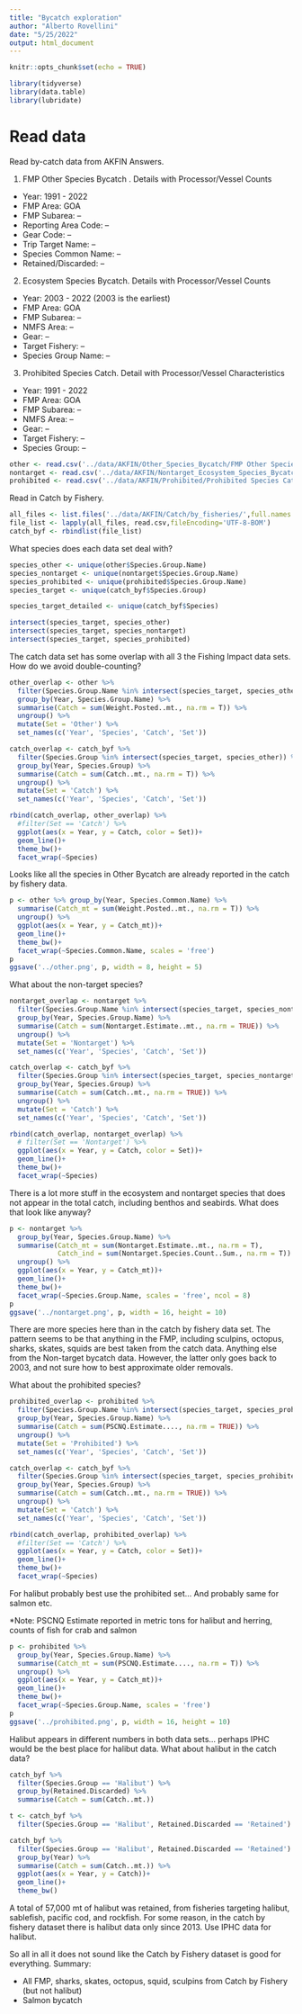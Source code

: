 ```yaml
---
title: "Bycatch exploration"
author: "Alberto Rovellini"
date: "5/25/2022"
output: html_document
---
```


```r
knitr::opts_chunk$set(echo = TRUE)
```

```r
library(tidyverse)
library(data.table)
library(lubridate)
```

# Read data

Read by-catch data from AKFIN Answers.

1. FMP Other Species Bycatch . Details with Processor/Vessel Counts
- Year: 1991 - 2022
- FMP Area: GOA
- FMP Subarea: --
- Reporting Area Code: --
- Gear Code: --
- Trip Target Name: --
- Species Common Name: --
- Retained/Discarded: --

2. Ecosystem Species Bycatch. Details with Processor/Vessel Counts
- Year: 2003 - 2022 (2003 is the earliest)
- FMP Area: GOA
- FMP Subarea: --
- NMFS Area: --
- Gear: --
- Target Fishery: --
- Species Group Name: --

3. Prohibited Species Catch. Detail with Processor/Vessel Characteristics
- Year: 1991 - 2022
- FMP Area: GOA
- FMP Subarea: --
- NMFS Area: --
- Gear: --
- Target Fishery: --
- Species Group: --

```r
other <- read.csv('../data/AKFIN/Other_Species_Bycatch/FMP Other Species Bycatch CAS2.csv', fileEncoding = 'UTF-8-BOM')
nontarget <- read.csv('../data/AKFIN/Nontarget_Ecosystem_Species_Bycatch/Nontarget Species Bycatch.csv', fileEncoding = 'UTF-8-BOM')
prohibited <- read.csv('../data/AKFIN/Prohibited/Prohibited Species Catch.csv', fileEncoding = 'UTF-8-BOM')
```

Read in Catch by Fishery.
```r
all_files <- list.files('../data/AKFIN/Catch/by_fisheries/',full.names = TRUE)
file_list <- lapply(all_files, read.csv,fileEncoding='UTF-8-BOM')
catch_byf <- rbindlist(file_list)
```

What species does each data set deal with?

```r
species_other <- unique(other$Species.Group.Name)
species_nontarget <- unique(nontarget$Species.Group.Name)
species_prohibited <- unique(prohibited$Species.Group.Name)
species_target <- unique(catch_byf$Species.Group)

species_target_detailed <- unique(catch_byf$Species)

intersect(species_target, species_other)
intersect(species_target, species_nontarget)
intersect(species_target, species_prohibited)
```

The catch data set has some overlap with all 3 the Fishing Impact data sets. How do we avoid double-counting?
```r
other_overlap <- other %>% 
  filter(Species.Group.Name %in% intersect(species_target, species_other)) %>%
  group_by(Year, Species.Group.Name) %>%
  summarise(Catch = sum(Weight.Posted..mt., na.rm = T)) %>%
  ungroup() %>%
  mutate(Set = 'Other') %>%
  set_names(c('Year', 'Species', 'Catch', 'Set'))

catch_overlap <- catch_byf %>% 
  filter(Species.Group %in% intersect(species_target, species_other)) %>%
  group_by(Year, Species.Group) %>%
  summarise(Catch = sum(Catch..mt., na.rm = T)) %>%
  ungroup() %>%
  mutate(Set = 'Catch') %>%
  set_names(c('Year', 'Species', 'Catch', 'Set'))

rbind(catch_overlap, other_overlap) %>%
  #filter(Set == 'Catch') %>%
  ggplot(aes(x = Year, y = Catch, color = Set))+
  geom_line()+
  theme_bw()+
  facet_wrap(~Species)
```
Looks like all the species in Other Bycatch are already reported in the catch by fishery data.
```r
p <- other %>% group_by(Year, Species.Common.Name) %>%
  summarise(Catch_mt = sum(Weight.Posted..mt., na.rm = T)) %>%
  ungroup() %>%
  ggplot(aes(x = Year, y = Catch_mt))+
  geom_line()+
  theme_bw()+
  facet_wrap(~Species.Common.Name, scales = 'free')
p
ggsave('../other.png', p, width = 8, height = 5)
```

What about the non-target species?
```r
nontarget_overlap <- nontarget %>% 
  filter(Species.Group.Name %in% intersect(species_target, species_nontarget)) %>%
  group_by(Year, Species.Group.Name) %>%
  summarise(Catch = sum(Nontarget.Estimate..mt., na.rm = TRUE)) %>%
  ungroup() %>%
  mutate(Set = 'Nontarget') %>%
  set_names(c('Year', 'Species', 'Catch', 'Set'))

catch_overlap <- catch_byf %>% 
  filter(Species.Group %in% intersect(species_target, species_nontarget)) %>%
  group_by(Year, Species.Group) %>%
  summarise(Catch = sum(Catch..mt., na.rm = TRUE)) %>%
  ungroup() %>%
  mutate(Set = 'Catch') %>%
  set_names(c('Year', 'Species', 'Catch', 'Set'))

rbind(catch_overlap, nontarget_overlap) %>%
  # filter(Set == 'Nontarget') %>%
  ggplot(aes(x = Year, y = Catch, color = Set))+
  geom_line()+
  theme_bw()+
  facet_wrap(~Species)

```

There is a lot more stuff in the ecosystem and nontarget species that does not appear in the total catch, including benthos and seabirds. What does that look like anyway?
```r
p <- nontarget %>%
  group_by(Year, Species.Group.Name) %>%
  summarise(Catch_mt = sum(Nontarget.Estimate..mt., na.rm = T),
            Catch_ind = sum(Nontarget.Species.Count..Sum., na.rm = T)) %>%
  ungroup() %>%
  ggplot(aes(x = Year, y = Catch_mt))+
  geom_line()+
  theme_bw()+
  facet_wrap(~Species.Group.Name, scales = 'free', ncol = 8)
p
ggsave('../nontarget.png', p, width = 16, height = 10)
```
There are more species here than in the catch by fishery data set. The pattern seems to be that anything in the FMP, including sculpins, octopus, sharks, skates, squids are best taken from the catch data. Anything else from the Non-target bycatch data. However, the latter only goes back to 2003, and not sure how to best approximate older removals.

What about the prohibited species?
```r
prohibited_overlap <- prohibited %>% 
  filter(Species.Group.Name %in% intersect(species_target, species_prohibited)) %>%
  group_by(Year, Species.Group.Name) %>%
  summarise(Catch = sum(PSCNQ.Estimate...., na.rm = TRUE)) %>%
  ungroup() %>%
  mutate(Set = 'Prohibited') %>%
  set_names(c('Year', 'Species', 'Catch', 'Set'))

catch_overlap <- catch_byf %>% 
  filter(Species.Group %in% intersect(species_target, species_prohibited)) %>%
  group_by(Year, Species.Group) %>%
  summarise(Catch = sum(Catch..mt., na.rm = TRUE)) %>%
  ungroup() %>%
  mutate(Set = 'Catch') %>%
  set_names(c('Year', 'Species', 'Catch', 'Set'))

rbind(catch_overlap, prohibited_overlap) %>%
  #filter(Set == 'Catch') %>%
  ggplot(aes(x = Year, y = Catch, color = Set))+
  geom_line()+
  theme_bw()+
  facet_wrap(~Species)
```
For halibut probably best use the prohibited set... And probably same for salmon etc.

*Note: PSCNQ Estimate reported in metric tons for halibut and herring, counts of fish for crab and salmon
```r
p <- prohibited %>%
  group_by(Year, Species.Group.Name) %>%
  summarise(Catch_mt = sum(PSCNQ.Estimate...., na.rm = T)) %>%
  ungroup() %>%
  ggplot(aes(x = Year, y = Catch_mt))+
  geom_line()+
  theme_bw()+
  facet_wrap(~Species.Group.Name, scales = 'free')
p
ggsave('../prohibited.png', p, width = 16, height = 10)
```

Halibut appears in different numbers in both data sets... perhaps IPHC would be the best place for halibut data. What about halibut in the catch data?
```r
catch_byf %>%
  filter(Species.Group == 'Halibut') %>%
  group_by(Retained.Discarded) %>%
  summarise(Catch = sum(Catch..mt.))

t <- catch_byf %>%
  filter(Species.Group == 'Halibut', Retained.Discarded == 'Retained')

catch_byf %>%
  filter(Species.Group == 'Halibut', Retained.Discarded == 'Retained') %>%
  group_by(Year) %>%
  summarise(Catch = sum(Catch..mt.)) %>%
  ggplot(aes(x = Year, y = Catch))+
  geom_line()+
  theme_bw()
```

A total of 57,000 mt of halibut was retained, from fisheries targeting halibut, sablefish, pacific cod, and rockfish. For some reason, in the catch by fishery dataset there is halibut data only since 2013. Use IPHC data for halibut.

So all in all it does not sound like the Catch by Fishery dataset is good for everything. Summary:

- All FMP, sharks, skates, octopus, squid, sculpins from Catch by Fishery (but not halibut)
- Salmon bycatch 
